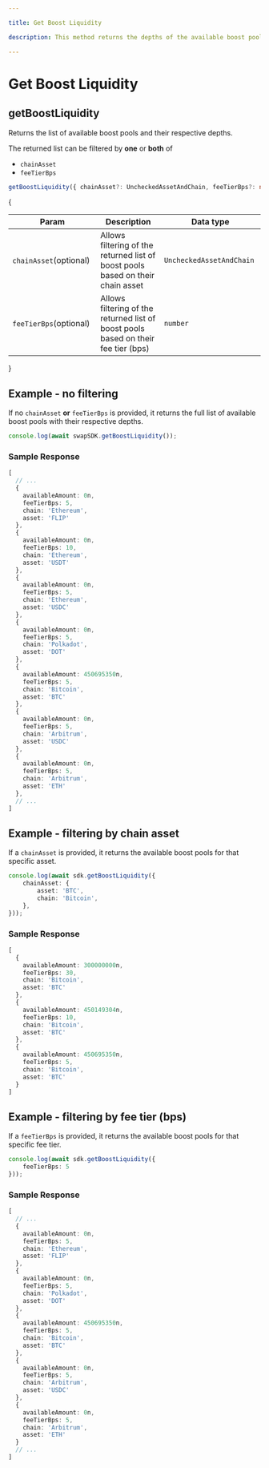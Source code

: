```yaml
---

title: Get Boost Liquidity

description: This method returns the depths of the available boost pools

---
```


# Get Boost Liquidity

## getBoostLiquidity

Returns the list of available boost pools and their respective depths.

The returned list can be filtered by **one** or **both** of
- `chainAsset`
- `feeTierBps`

```typescript copy
getBoostLiquidity({ chainAsset?: UncheckedAssetAndChain, feeTierBps?: number }): Promise<BoostPoolDepth[]>
```

{
  <table>
   <thead>
      <tr>
         <th width="223">Param</th>
         <th width="372">Description</th>
         <th width="244.33333333333331">Data type</th>
      </tr>
   </thead>
   <tbody>
      <tr>
         <td><code>chainAsset</code><span class="param-optional-label">(optional)</span></td>
         <td>Allows filtering of the returned list of boost pools based on their chain asset</td>
         <td><code>UncheckedAssetAndChain</code></td>
      </tr>
      <tr>
         <td><code>feeTierBps</code><span class="param-optional-label">(optional)</span></td>
         <td>Allows filtering of the returned list of boost pools based on their fee tier (bps)</td>
         <td><code>number</code></td>
      </tr>
   </tbody>
</table>
}

## Example - no filtering
If no `chainAsset` **or** `feeTierBps` is provided, it returns the full list of available boost pools with their respective depths.
```typescript copy
console.log(await swapSDK.getBoostLiquidity());
```

### Sample Response

```ts
[
  // ...
  {
    availableAmount: 0n,
    feeTierBps: 5,
    chain: 'Ethereum',
    asset: 'FLIP'
  },
  {
    availableAmount: 0n,
    feeTierBps: 10,
    chain: 'Ethereum',
    asset: 'USDT'
  },
  {
    availableAmount: 0n,
    feeTierBps: 5,
    chain: 'Ethereum',
    asset: 'USDC'
  },
  {
    availableAmount: 0n,
    feeTierBps: 5,
    chain: 'Polkadot',
    asset: 'DOT'
  },
  {
    availableAmount: 450695350n,
    feeTierBps: 5,
    chain: 'Bitcoin',
    asset: 'BTC'
  },
  {
    availableAmount: 0n,
    feeTierBps: 5,
    chain: 'Arbitrum',
    asset: 'USDC'
  },
  {
    availableAmount: 0n,
    feeTierBps: 5,
    chain: 'Arbitrum',
    asset: 'ETH'
  },
  // ...
]
```
## Example - filtering by chain asset
If a `chainAsset` is provided, it returns the available boost pools for that specific asset.
```typescript copy
console.log(await sdk.getBoostLiquidity({
    chainAsset: {
        asset: 'BTC',
        chain: 'Bitcoin',
    },
}));
```

### Sample Response

```ts
[
  {
    availableAmount: 300000000n,
    feeTierBps: 30,
    chain: 'Bitcoin',
    asset: 'BTC'
  },
  {
    availableAmount: 450149304n,
    feeTierBps: 10,
    chain: 'Bitcoin',
    asset: 'BTC'
  },
  {
    availableAmount: 450695350n,
    feeTierBps: 5,
    chain: 'Bitcoin',
    asset: 'BTC'
  }
]
```
## Example - filtering by fee tier (bps)
If a `feeTierBps` is provided, it returns the available boost pools for that specific fee tier.
```typescript copy
console.log(await sdk.getBoostLiquidity({
    feeTierBps: 5
}));
```

### Sample Response

```ts
[
  // ...
  {
    availableAmount: 0n,
    feeTierBps: 5,
    chain: 'Ethereum',
    asset: 'FLIP'
  },
  {
    availableAmount: 0n,
    feeTierBps: 5,
    chain: 'Polkadot',
    asset: 'DOT'
  },
  {
    availableAmount: 450695350n,
    feeTierBps: 5,
    chain: 'Bitcoin',
    asset: 'BTC'
  },
  {
    availableAmount: 0n,
    feeTierBps: 5,
    chain: 'Arbitrum',
    asset: 'USDC'
  },
  {
    availableAmount: 0n,
    feeTierBps: 5,
    chain: 'Arbitrum',
    asset: 'ETH'
  }
  // ...
]
```
